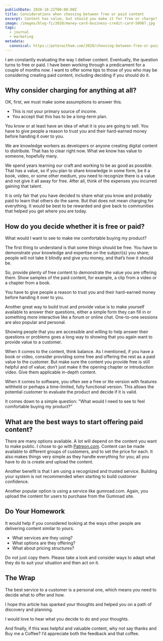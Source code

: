 ```yaml
---
publishDate: 2020-10-22T00:00:00Z
title: Considerations when choosing between free or paid content
excerpt: Content has value, but should you make it for free or charge? Some thoughts to help you decide.
image: /images/blog-fi/2020/money-card-business-credit-card-50987.jpg
tags:
  - journal
  - marketing
metadata:
  canonical: https://peterwitham.com/2020/choosing-between-free-or-paid-content
---
```


I am constantly evaluating the way I deliver content. Eventually, the question turns to free or paid. I have been working through a predicament for a couple of months now. I want to offer some tips to those of you who may be considering creating paid content, including deciding if you should do it.

## Why consider charging for anything at all?

OK, first, we must make some assumptions to answer this.

- This is not your primary source of income.
- You accept that this has to be a long-term plan.

You know or at least have an idea of what it is you are going to sell. You have to give people a reason to trust you and their hard-earned money before handing it over to you.

We are knowledge workers as developers or anyone creating digital content to distribute. That has to clear right now. What we know has value to someone, hopefully many.

We spend years learning our craft and working to be as good as possible. That has a value, so if you plan to share knowledge in some form, be it a book, video, or some other medium, you need to recognize there is a value and not give it all away for free. After all, think of the expenses you incurred gaining that talent.

It is only fair that you have decided to share what you know and probably paid to learn that others do the same. But that does not mean charging for everything. It would be best to be rewarded and give back to communities that helped you get where you are today.

## How do you decide whether it is free or paid?

What would I want to see to make me comfortable buying my product?

The first thing to understand is that some things should be free. You have to demonstrate your knowledge and expertise on the subject(s) you share; people will not take it blindly and give you money, and that’s how it should be.

So, provide plenty of free content to demonstrate the value you are offering them. Show samples of the paid content, for example, a clip from a video or a chapter from a book.

You have to give people a reason to trust you and their hard-earned money before handing it over to you.

Another great way to build trust and provide value is to make yourself available to answer their questions, either a simple form they can fill in or something more interactive like a forum or online chat. One-to-one sessions are also popular and personal.

Showing people that you are accessible and willing to help answer their questions or problems goes a long way to showing that you again want to provide value to a customer.

When it comes to the content, think balance. As I mentioned, if you have a book or video, consider providing some free and offering the rest as a paid value to the customer. But make sure the content you provide free is still helpful and of value; don’t just make it the opening chapter or introduction video. Give them applicable in-depth content.

When it comes to software, you often see a free or lite version with features withheld or perhaps a time-limited, fully functional version. This allows the potential customer to evaluate the product and decide if it is valid.

It comes down to a simple question: "What would I need to see to feel comfortable buying my product?”

## What are the best ways to start offering paid content?

There are many options available. A lot will depend on the content you want to make public. I chose to go with [Patreon.com](https://patreon.com/compileswift). Content can be made available to different groups of customers, and to set the price for each. It also makes things very simple as they handle everything for you; all you have to do is create and upload the content.

Another benefit is that I am using a recognized and trusted service. Building your system is not recommended when starting to build customer confidence.

Another popular option is using a service like gumroad.com. Again, you upload the content for users to purchase from the Gumroad site.

## Do Your Homework

It would help if you considered looking at the ways other people are delivering content similar to yours.

- What services are they using?
- What options are they offering?
- What about pricing structures?

Do not just copy them. Please take a look and consider ways to adapt what they do to suit your situation and then act on it.

## The Wrap

The best service to a customer is a personal one, which means you need to decide what to offer and how.

I hope this article has sparked your thoughts and helped you on a path of discovery and planning.

I would love to hear what you decide to do and your thoughts.

And finally, if this was helpful and valuable content, why not say thanks and Buy me a Coffee? I’d appreciate both the feedback and that coffee.
